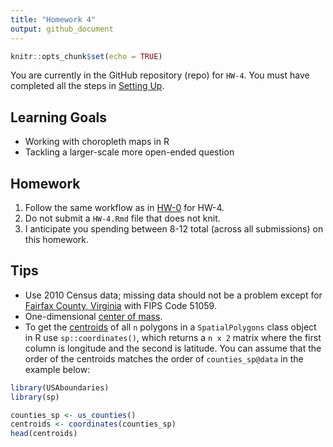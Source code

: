 ```yaml
---
title: "Homework 4"
output: github_document
---
```


```r
knitr::opts_chunk$set(echo = TRUE)
```


You are currently in the GitHub repository (repo) for `HW-4`. You must have
completed all the steps in [Setting 
Up](https://rudeboybert.github.io/MATH216/jekyll/update/2016/09/12/getting-started.html).




## Learning Goals

* Working with choropleth maps in R
* Tackling a larger-scale more open-ended question




## Homework

1. Follow the same workflow as in <a target="_blank" class="page-link"
href="https://github.com/2016-09-Middlebury-Data-Science/HW-0#homework">HW-0</a>
for HW-4.
1. Do not submit a `HW-4.Rmd` file that does not knit.
1. I anticipate you spending between 8-12 total (across all submissions) on this 
homework.




## Tips

* Use 2010 Census data; missing data should not be a problem except for [Fairfax
County, Virginia](http://www.census.gov/quickfacts/table/PST045215/51059) with
FIPS Code 51059.
* One-dimensional [center of mass](http://hyperphysics.phy-astr.gsu.edu/hbase/imgmec/cm.gif).
* To get the [centroids](https://en.wikipedia.org/wiki/Centroid) of all `n`
polygons in a `SpatialPolygons` class object in R use `sp::coordinates()`, which
returns a `n x 2` matrix where the first column is longitude and the second is
latitude. You can assume that the order of the centroids matches the order of
`counties_sp@data` in the example below:

```r
library(USAboundaries)
library(sp)

counties_sp <- us_counties()
centroids <- coordinates(counties_sp)
head(centroids)
```



